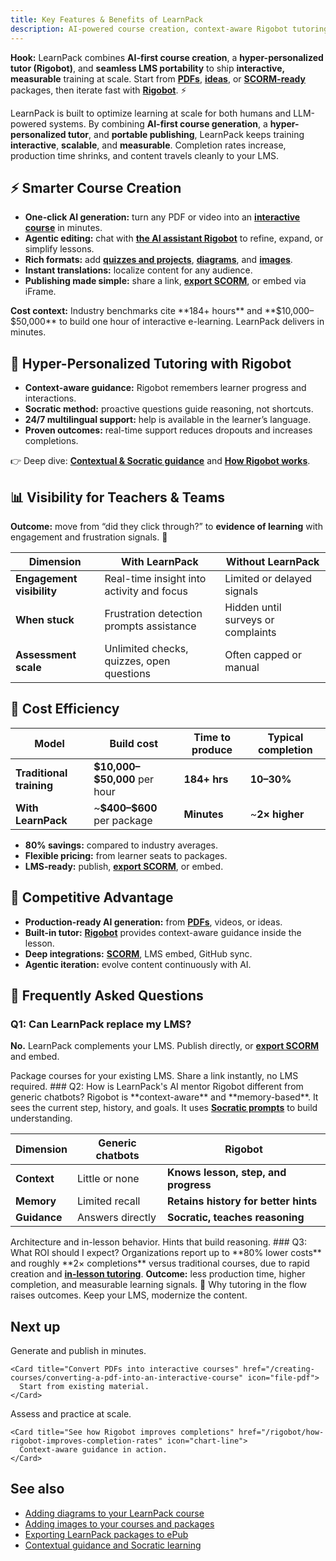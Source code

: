 ```yaml
---
title: Key Features & Benefits of LearnPack
description: AI-powered course creation, context-aware Rigobot tutoring, real-time insights, and cost efficiency with SCORM export and LMS embedding.
---
```


<Callout type="info">
<b><span style={{color:"#4F46E5"}}>Hook:</span></b> LearnPack combines <b>AI-first course creation</b>, a <b>hyper-personalized tutor (Rigobot)</b>, and <b>seamless LMS portability</b> to ship <b>interactive, measurable</b> training at scale. Start from <a href="/creating-courses/converting-a-pdf-into-an-interactive-course"><b>PDFs</b></a>, <a href="/creating-courses/adding-quizzes-projects-and-open-ended-tasks"><b>ideas</b></a>, or <a href="/publishing-and-exports/exporting-to-scorm-and-embedding-in-lms"><b>SCORM-ready</b></a> packages, then iterate fast with <a href="/rigobot/how-rigobot-works"><b>Rigobot</b></a>. ⚡
</Callout>

LearnPack is built to optimize learning at scale for both humans and LLM-powered systems. By combining <b>AI-first course generation</b>, a <b>hyper-personalized tutor</b>, and <b>portable publishing</b>, LearnPack keeps training <b>interactive</b>, <b>scalable</b>, and <b>measurable</b>. Completion rates increase, production time shrinks, and content travels cleanly to your LMS.

## ⚡ Smarter Course Creation

- <b>One-click AI generation:</b> turn any PDF or video into an <a href="/getting-started/create-your-first-course-in-5-minutes"><b>interactive course</b></a> in minutes.  
- <b>Agentic editing:</b> chat with <a href="/rigobot/how-learnpacks-ai-mentor-tutor-works"><b>the AI assistant Rigobot</b></a> to refine, expand, or simplify lessons.  
- <b>Rich formats:</b> add <a href="/creating-courses/adding-quizzes-projects-and-open-ended-tasks"><b>quizzes and projects</b></a>, <a href="/creating-courses/adding-diagrams-to-your-learnpack-course"><b>diagrams</b></a>, and <a href="/creating-courses/adding-images-to-your-courses-and-packages"><b>images</b></a>.  
- <b>Instant translations:</b> localize content for any audience.  
- <b>Publishing made simple:</b> share a link, <a href="/publishing-and-exports/exporting-to-scorm-and-embedding-in-lms"><b>export SCORM</b></a>, or embed via iFrame.  

<Callout type="info">
<b>Cost context:</b> Industry benchmarks cite **184+ hours** and **&#36;10,000–&#36;50,000** to build one hour of interactive e-learning. LearnPack delivers in minutes.
</Callout>

## 🤖 Hyper-Personalized Tutoring with Rigobot

- <b>Context-aware guidance:</b> Rigobot remembers learner progress and interactions.  
- <b>Socratic method:</b> proactive questions guide reasoning, not shortcuts.  
- <b>24/7 multilingual support:</b> help is available in the learner’s language.  
- <b>Proven outcomes:</b> real-time support reduces dropouts and increases completions.  

👉 Deep dive: <a href="/rigobot/contextual-guidance-and-socratic-learning"><b>Contextual & Socratic guidance</b></a> and <a href="/rigobot/how-learnpacks-ai-mentor-tutor-works"><b>How Rigobot works</b></a>.

## 📊 Visibility for Teachers & Teams

<Callout type="success">
<b>Outcome:</b> move from “did they click through?” to <b>evidence of learning</b> with engagement and frustration signals. 🎯
</Callout>

| Dimension | With LearnPack | Without LearnPack |
|---|---|---|
| <b>Engagement visibility</b> | Real-time insight into activity and focus | Limited or delayed signals |
| <b>When stuck</b> | Frustration detection prompts assistance | Hidden until surveys or complaints |
| <b>Assessment scale</b> | Unlimited checks, quizzes, open questions | Often capped or manual |

## 💸 Cost Efficiency

| Model | Build cost | Time to produce | Typical completion |
|---|---|---|---|
| <b>Traditional training</b> | **&#36;10,000–&#36;50,000** per hour | **184+ hrs** | **10–30%** |
| <b>With LearnPack</b> | ~**&#36;400–&#36;600** per package | **Minutes** | ~**2× higher** |

- <b>80% savings:</b> compared to industry averages.  
- <b>Flexible pricing:</b> from learner seats to packages.  
- <b>LMS-ready:</b> publish, <a href="/publishing-and-exports/exporting-to-scorm-and-embedding-in-lms"><b>export SCORM</b></a>, or embed.

## 🚀 Competitive Advantage

- <b>Production-ready AI generation:</b> from <a href="/creating-courses/converting-a-pdf-into-an-interactive-course"><b>PDFs</b></a>, videos, or ideas.  
- <b>Built-in tutor:</b> <a href="/rigobot/how-rigobot-works"><b>Rigobot</b></a> provides context-aware guidance inside the lesson.  
- <b>Deep integrations:</b> <a href="/publishing-and-exports/exporting-to-scorm-and-embedding-in-lms"><b>SCORM</b></a>, LMS embed, GitHub sync.  
- <b>Agentic iteration:</b> evolve content continuously with AI.

## 🙋 Frequently Asked Questions

### Q1: Can LearnPack replace my LMS?
**No.** LearnPack complements your LMS. Publish directly, or <a href="/publishing-and-exports/exporting-to-scorm-and-embedding-in-lms"><b>export SCORM</b></a> and embed.

<Columns cols={2}>

  <Card title="SCORM export" href="/publishing-and-exports/exporting-to-scorm-and-embedding-in-lms" icon="box-open">
    Package courses for your existing LMS.
  </Card>

  <Card title="Publish a package" href="/publishing-and-exports/how-to-publish-a-learnpack-package" icon="rocket">
    Share a link instantly, no LMS required.
  </Card>

</Columns>
### Q2: How is LearnPack's AI mentor Rigobot different from generic chatbots?
Rigobot is **context-aware** and **memory-based**. It sees the current step, history, and goals. It uses <a href="/rigobot/contextual-guidance-and-socratic-learning"><b>Socratic prompts</b></a> to build understanding.

| Dimension | Generic chatbots | **Rigobot** |
|---|---|---|
| **Context** | Little or none | **Knows lesson, step, and progress** |
| **Memory** | Limited recall | **Retains history for better hints** |
| **Guidance** | Answers directly | **Socratic, teaches reasoning** |

<Columns cols={2}>

  <Card title="How Rigobot works" href="/rigobot/how-rigobot-works" icon="robot">
    Architecture and in-lesson behavior.
  </Card>

  <Card title="Socratic guidance" href="/rigobot/contextual-guidance-and-socratic-learning" icon="comments">
    Hints that build reasoning.
  </Card>

</Columns>
### Q3: What ROI should I expect?
Organizations report up to **80% lower costs** and roughly **2× completions** versus traditional courses, due to rapid creation and <a href="/rigobot/how-learnpacks-ai-mentor-tutor-works"><b>in-lesson tutoring</b></a>.

<Callout type="success">
<b>Outcome:</b> less production time, higher completion, and measurable learning signals. 🎯
</Callout>

<Columns cols={2}>

  <Card title="See completion gains" href="/rigobot/how-rigobot-improves-completion-rates" icon="chart-line">
    Why tutoring in the flow raises outcomes.
  </Card>

  <Card title="Publish to your LMS" href="/publishing-and-exports/exporting-to-scorm-and-embedding-in-lms" icon="box-open">
    Keep your LMS, modernize the content.
  </Card>

</Columns>

## Next up

<Columns cols={2}>

  <div>
    <Card title="Create your first course" href="/getting-started/create-your-first-course-in-5-minutes" icon="rocket">
      Generate and publish in minutes.
    </Card>

    <Card title="Convert PDFs into interactive courses" href="/creating-courses/converting-a-pdf-into-an-interactive-course" icon="file-pdf">
      Start from existing material.
    </Card>
  </div>

  <div>
    <Card title="Add quizzes, projects & tasks" href="/creating-courses/adding-quizzes-projects-and-open-ended-tasks" icon="list-check">
      Assess and practice at scale.
    </Card>

    <Card title="See how Rigobot improves completions" href="/rigobot/how-rigobot-improves-completion-rates" icon="chart-line">
      Context-aware guidance in action.
    </Card>
  </div>

</Columns>

## See also

- <a href="/creating-courses/adding-diagrams-to-your-learnpack-course">Adding diagrams to your LearnPack course</a>  
- <a href="/creating-courses/adding-images-to-your-courses-and-packages">Adding images to your courses and packages</a>  
- <a href="/publishing-and-exports/exporting-learnpack-packages-to-epub">Exporting LearnPack packages to ePub</a>  
- <a href="/rigobot/contextual-guidance-and-socratic-learning">Contextual guidance and Socratic learning</a>

